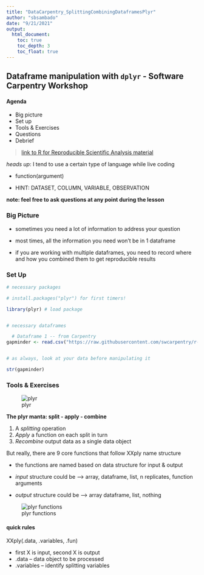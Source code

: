```yaml
---
title: "DataCarpentry_SplittingCombiningDataframesPlyr"
author: "sbsambado"
date: "9/21/2021"
output: 
  html_document:
    toc: true
    toc_depth: 3
    toc_float: true
---
```


## Dataframe manipulation with `dplyr` - Software Carpentry Workshop


#### Agenda 

+ Big picture
+ Set up
+ Tools & Exercises 
+ Questions
+ Debrief  


>[link to R for Reproducible Scientific Analysis material](https://swcarpentry.github.io/r-novice-gapminder/12-plyr/index.html)


*heads up*: I tend to use a certain type of language while live coding 

+ function(argument) 

+ HINT: DATASET, COLUMN, VARIABLE, OBSERVATION


**note: feel free to ask questions at any point during the lesson**





### Big Picture

+ sometimes you need a lot of information to address your question

+ most times, all the information you need won't be in 1 dataframe

+ if you are working with multiple dataframes, you need to record where and how you combined them to get reproducible results


### Set Up

```r

# necessary packages

# install.packages("plyr") for first timers!

library(plyr) # load package


# necessary dataframes

  # Dataframe 1 -- from Carpentry
gapminder <- read.csv("https://raw.githubusercontent.com/swcarpentry/r-novice-gapminder/gh-pages/_episodes_rmd/data/gapminder_data.csv", stringsAsFactors = TRUE) 


# as always, look at your data before manipulating it

str(gapminder)


```


### Tools & Exercises

![plyr](./plyr_graphic.png)


**The plyr manta: split - apply - combine**

1. A *splitting* operation
2. *Apply* a function on each split in turn
3. *Recombine* output data as a single data object


But really, there are 9 core functions that follow XXply name structure

+ the functions are named based on data structure for input & output

+ *input* structure could be --> array, dataframe, list, n replicates, function arguments

+ *output* structure could be --> array dataframe, list, nothing

![plyr functions](./plyr_functions.png)


#### quick rules

XXply(.data, .variables, .fun)

+ first X is input, second X is output
+ .data -- data object to be processed
+ .variables -- identify splitting variables
```r

```



